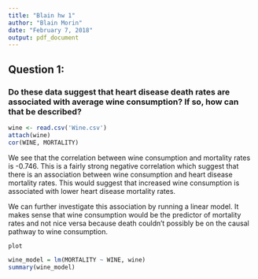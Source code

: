 ```yaml
---
title: "Blain hw 1"
author: "Blain Morin"
date: "February 7, 2018"
output: pdf_document
---
```


## Question 1:

### Do these data suggest that heart disease death rates are associated with average wine consumption? If so, how can that be described?

```r

wine <- read.csv('Wine.csv')
attach(wine)
cor(WINE, MORTALITY)

```

We see that the correlation between wine consumption and mortality rates is -0.746. This is a fairly strong negative correlation which suggest that there is an association between wine consumption and heart disease mortality rates. This would suggest that increased wine consumption is associated with lower heart disease mortality rates.

We can further investigate this association by running a linear model. It makes sense that wine consumption would be the predictor of mortality rates and not nice versa because death couldn't possibly be on the causal pathway to wine consumption.

```r

plot

wine_model = lm(MORTALITY ~ WINE, wine)
summary(wine_model)

```